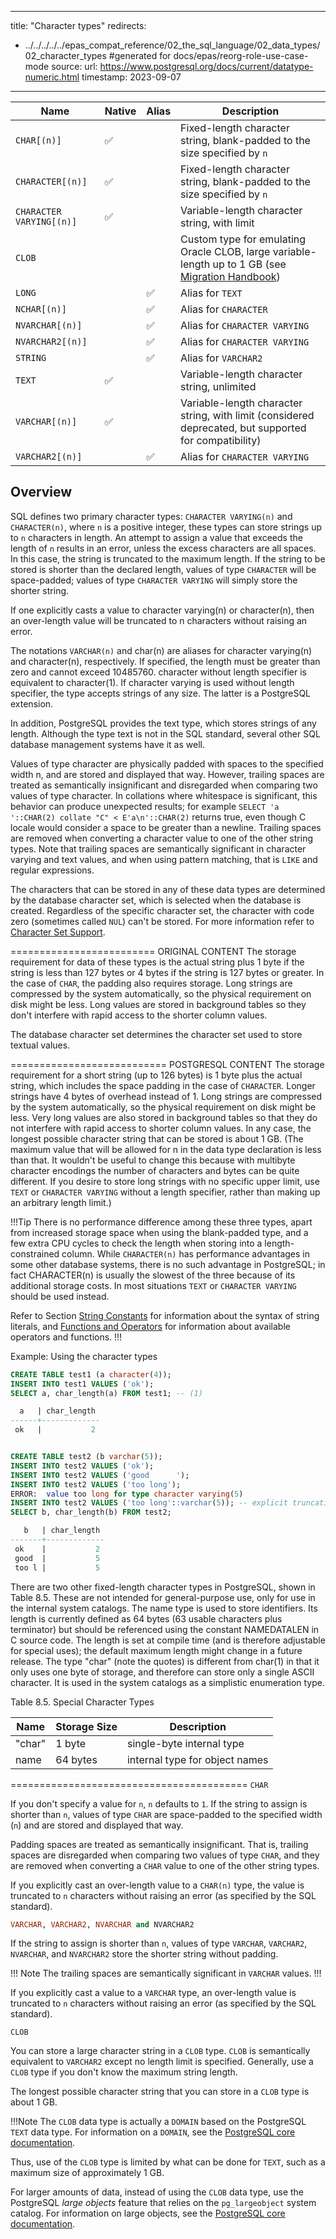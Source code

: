 ---
title: "Character types"
redirects:
  - ../../../../../epas_compat_reference/02_the_sql_language/02_data_types/02_character_types #generated for docs/epas/reorg-role-use-case-mode
source:
   url: https://www.postgresql.org/docs/current/datatype-numeric.html
   timestamp: 2023-09-07
   ---

<div id="character_types" class="registered_link"></div>

| Name                     | Native    | Alias  | Description                                                                                           |
| ------------------------ | --------- | ------ | ----------------------------------------------------------------------------------------------------- |
| `CHAR[(n)]`              | ✅        |        | Fixed-length character string, blank-padded to the size specified by `n`                              |
| `CHARACTER[(n)]`         | ✅        |        | Fixed-length character string, blank-padded to the size specified by `n`                              |
| `CHARACTER VARYING[(n)]` | ✅        |        | Variable-length character string, with limit                                                          |
| `CLOB`                   |           |        | Custom type for emulating Oracle CLOB, large variable-length up to 1 GB (see [Migration Handbook](/migrating/oracle/oracle_epas_comparison/database_features/#data-types))                           |
| `LONG`                   |           | ✅     | Alias for `TEXT`                                                                                      |
| `NCHAR[(n)]`             |           | ✅     | Alias for `CHARACTER`                                                                                 |
| `NVARCHAR[(n)]`          |           | ✅     | Alias for `CHARACTER VARYING`                                                                         |
| `NVARCHAR2[(n)]`         |           | ✅     | Alias for `CHARACTER VARYING`                                                                         |
| `STRING`                 |           | ✅     | Alias for `VARCHAR2`                                                                                  |
| `TEXT`                   | ✅        |        | Variable-length character string, unlimited                                                           |
| `VARCHAR[(n)]`           | ✅        |        | Variable-length character string, with limit (considered deprecated, but supported for compatibility) |
| `VARCHAR2[(n)]`          |           | ✅     | Alias for `CHARACTER VARYING`                                                                         |



## Overview

SQL defines two primary character types: `CHARACTER VARYING(n)` and `CHARACTER(n)`, where `n` is a positive integer, these types can store strings up to `n` characters in length. An attempt to assign a value that exceeds the length of `n` results in an error, unless the excess characters are all spaces. In this case, the string is truncated to the maximum length. If the string to be stored is shorter than the declared length, values of type `CHARACTER` will be space-padded; values of type `CHARACTER VARYING` will simply store the shorter string.

If one explicitly casts a value to character varying(n) or character(n), then an over-length value will be truncated to n characters without raising an error.

The notations `VARCHAR(n)` and char(n) are aliases for character varying(n) and character(n), respectively. If specified, the length must be greater than zero and cannot exceed 10485760. character without length specifier is equivalent to character(1). If character varying is used without length specifier, the type accepts strings of any size. The latter is a PostgreSQL extension.

In addition, PostgreSQL provides the text type, which stores strings of any length. Although the type text is not in the SQL standard, several other SQL database management systems have it as well.

Values of type character are physically padded with spaces to the specified width n, and are stored and displayed that way. However, trailing spaces are treated as semantically insignificant and disregarded when comparing two values of type character. In collations where whitespace is significant, this behavior can produce unexpected results; for example `SELECT 'a '::CHAR(2) collate "C" < E'a\n'::CHAR(2)` returns true, even though C locale would consider a space to be greater than a newline. Trailing spaces are removed when converting a character value to one of the other string types. Note that trailing spaces are semantically significant in character varying and text values, and when using pattern matching, that is `LIKE` and regular expressions.

The characters that can be stored in any of these data types are determined by the database character set, which is selected when the database is created. Regardless of the specific character set, the character with code zero (sometimes called `NUL`) can't be stored. For more information refer to [Character Set Support](https://www.postgresql.org/docs/current/multibyte.html).

=========================
ORIGINAL CONTENT
The storage requirement for data of these types is the actual string plus 1 byte if the string is less than 127 bytes or 4 bytes if the string is 127 bytes or greater. In the case of `CHAR`, the padding also requires storage. Long strings are compressed by the system automatically, so the physical requirement on disk might be less. Long values are stored in background tables so they don't interfere with rapid access to the shorter column values.

The database character set determines the character set used to store textual values.

===========================
POSTGRESQL CONTENT
The storage requirement for a short string (up to 126 bytes) is 1 byte plus the actual string, which includes the space padding in the case of `CHARACTER`. Longer strings have 4 bytes of overhead instead of 1. Long strings are compressed by the system automatically, so the physical requirement on disk might be less. Very long values are also stored in background tables so that they do not interfere with rapid access to shorter column values. In any case, the longest possible character string that can be stored is about 1 GB. (The maximum value that will be allowed for n in the data type declaration is less than that. It wouldn't be useful to change this because with multibyte character encodings the number of characters and bytes can be quite different. If you desire to store long strings with no specific upper limit, use `TEXT` or `CHARACTER VARYING` without a length specifier, rather than making up an arbitrary length limit.)

!!!Tip
There is no performance difference among these three types, apart from increased storage space when using the blank-padded type, and a few extra CPU cycles to check the length when storing into a length-constrained column. While `CHARACTER(n)` has performance advantages in some other database systems, there is no such advantage in PostgreSQL; in fact CHARACTER(n) is usually the slowest of the three because of its additional storage costs. In most situations `TEXT` or `CHARACTER VARYING` should be used instead.

Refer to Section [String Constants](https://www.postgresql.org/docs/current/sql-syntax-lexical.html#SQL-SYNTAX-STRINGS) for information about the syntax of string literals, and [Functions and Operators](https://www.postgresql.org/docs/current/functions.html) for information about available operators and functions.
!!!

Example: Using the character types

```sql
CREATE TABLE test1 (a character(4));
INSERT INTO test1 VALUES ('ok');
SELECT a, char_length(a) FROM test1; -- (1)

  a   | char_length
------+-------------
 ok   |           2


CREATE TABLE test2 (b varchar(5));
INSERT INTO test2 VALUES ('ok');
INSERT INTO test2 VALUES ('good      ');
INSERT INTO test2 VALUES ('too long');
ERROR:  value too long for type character varying(5)
INSERT INTO test2 VALUES ('too long'::varchar(5)); -- explicit truncation
SELECT b, char_length(b) FROM test2;

   b   | char_length
-------+-------------
 ok    |           2
 good  |           5
 too l |           5
```

There are two other fixed-length character types in PostgreSQL, shown in Table 8.5. These are not intended for general-purpose use, only for use in the internal system catalogs. The name type is used to store identifiers. Its length is currently defined as 64 bytes (63 usable characters plus terminator) but should be referenced using the constant NAMEDATALEN in C source code. The length is set at compile time (and is therefore adjustable for special uses); the default maximum length might change in a future release. The type "char" (note the quotes) is different from char(1) in that it only uses one byte of storage, and therefore can store only a single ASCII character. It is used in the system catalogs as a simplistic enumeration type.

Table 8.5. Special Character Types

| Name | Storage Size | Description |
| ---- | ------------ | ----------- |
|"char"	| 1 byte	| single-byte  internal type |
| name	| 64 bytes |	internal type for object names |

=========================================
`CHAR`

 If you don't specify a value for `n`, `n` defaults to `1`. If the string to assign is shorter than `n`, values of type `CHAR` are space-padded to the specified width (`n`) and are stored and displayed that way.

 Padding spaces are treated as semantically insignificant. That is, trailing spaces are disregarded when comparing two values of type `CHAR`, and they are removed when converting a `CHAR` value to one of the other string types.

 If you explicitly cast an over-length value to a `CHAR(n)` type, the value is truncated to `n` characters without raising an error (as specified by the SQL standard).

```sql
VARCHAR, VARCHAR2, NVARCHAR and NVARCHAR2
```

 If the string to assign is shorter than `n`, values of type `VARCHAR`, `VARCHAR2`, `NVARCHAR`, and `NVARCHAR2` store the shorter string without padding.

!!! Note
The trailing spaces are semantically significant in `VARCHAR` values.
!!!

 If you explicitly cast a value to a `VARCHAR` type, an over-length value is truncated to `n` characters without raising an error (as specified by the SQL standard).

`CLOB`

 You can store a large character string in a `CLOB` type. `CLOB` is semantically equivalent to `VARCHAR2` except no length limit is specified. Generally, use a `CLOB` type if you don't know the maximum string length.

 The longest possible character string that you can store in a `CLOB` type is about 1 GB.

!!!Note 
   The `CLOB` data type is actually a `DOMAIN` based on the PostgreSQL `TEXT` data type. For information on a `DOMAIN`, see the [PostgreSQL core documentation](https://www.postgresql.org/docs/current/static/sql-createdomain.html).

 Thus, use of the `CLOB` type is limited by what can be done for `TEXT`, such as a maximum size of approximately 1 GB.

 For larger amounts of data, instead of using the `CLOB` data type, use the PostgreSQL *large objects* feature that relies on the `pg_largeobject` system catalog. For information on large objects, see the [PostgreSQL core documentation](https://www.postgresql.org/docs/current/static/largeobjects.html).
